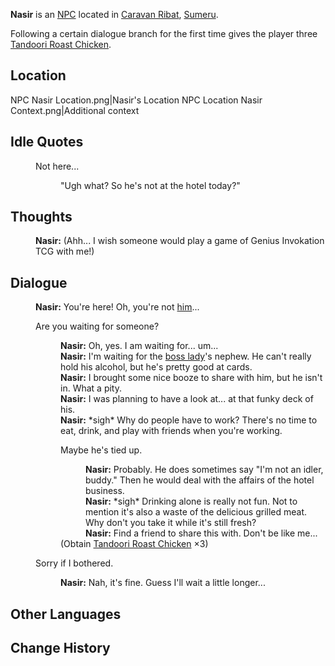 {{Meta
<!-- Remove this template after adding the missing info -->
|missing_NPC_profile  = yes
}}
{{Character Infobox
|type             = NPC
|image            = NPC Nasir.png
|region           = Sumeru
|location         = 
|affiliation      = The Eremites
|title            = Eremite Mercenary
|ancestry         = <!-- Clan/family -->
|father           = 
|mother           = 
|spouse           = 
|sibling          = 
|child            = 
|relative         = 
|voiceEN          = 
|voiceCN          = 
|voiceJP          = 
|dialoguereward   = {{Card|Tandoori Roast Chicken|3}}
}}
'''Nasir''' is an [[NPC]] located in [[Caravan Ribat]], [[Sumeru]].

Following a certain dialogue branch for the first time gives the player three [[Tandoori Roast Chicken]].

==Location==
<gallery>
NPC Nasir Location.png|Nasir's Location
NPC Location Nasir Context.png|Additional context
</gallery>
<!--
==Profile==
''(To be added.)''

===Personality===
''(To be added.)''

===Appearance===
''(To be added.)''

==Quests and Events==
{{Quests and Events}}
-->
==Idle Quotes==
{{Dialogue start}}
: {{DIcon|Idle}} Not here...
:: {{A|VO Nasir 01.ogg}} "Ugh what? So he's not at the hotel today?"
{{Dialogue end}}

==Thoughts==
{{All Schemes to Know Explanation|name=Nasir}}
:{{A|VO Nasir All Schemes to Know 01.ogg}} '''Nasir:''' (Ahh... I wish someone would play a game of Genius Invokation TCG with me!)

==Dialogue==
{{Dialogue start}}
:'''Nasir:''' You're here! Oh, you're not [[Maziar|him]]...
:{{DIcon}} Are you waiting for someone?
::'''Nasir:''' Oh, yes. I am waiting for... um...
::'''Nasir:''' I'm waiting for the [[Maryam|boss lady]]'s nephew. He can't really hold his alcohol, but he's pretty good at cards.
::'''Nasir:''' I brought some nice booze to share with him, but he isn't in. What a pity.
::'''Nasir:''' I was planning to have a look at... at that funky deck of his.
::'''Nasir:''' *sigh* Why do people have to work? There's no time to eat, drink, and play with friends when you're working.
::{{DIcon|Reward}} Maybe he's tied up.
:::'''Nasir:''' Probably. He does sometimes say "I'm not an idler, buddy." Then he would deal with the affairs of the hotel business.
:::'''Nasir:''' *sigh* Drinking alone is really not fun. Not to mention it's also a waste of the delicious grilled meat. Why don't you take it while it's still fresh?
:::'''Nasir:''' Find a friend to share this with. Don't be like me...
::;(Obtain [[Tandoori Roast Chicken]] ×3)
:{{DIcon}} Sorry if I bothered.
::'''Nasir:''' Nah, it's fine. Guess I'll wait a little longer...
{{Dialogue end}}
<!--
==Event Dialogue==
===Event Name===
{{Dialogue start}}
:'''{{subst:PAGENAME}}:'''
{{Dialogue end}}

==Trivia==
*
-->
==Other Languages==
{{Other Languages
|default_hidden = 1
|en      = Nasir
|zhs     = 纳西尔
|zhs_rm  = Nàxī'ěr
|zht     = 納西爾
|zht_rm  = Nàxī'ěr
|ja      = ナシル
|ja_rm   = Nashiru
|ko      = 나시르
|ko_rm   = Nasireu
|es      = Nasir
|fr      = Nasir
|ru      = Насир
|th      = Nasir
|vi      = Nasir
|de      = Nasir
|id      = Nasir
|pt      = Nasir
|tr      = Nasir
|it      = Nasir
}}

==Change History==
{{Change History|3.0}}
<!--
==References==
{{Reflist}}
-->